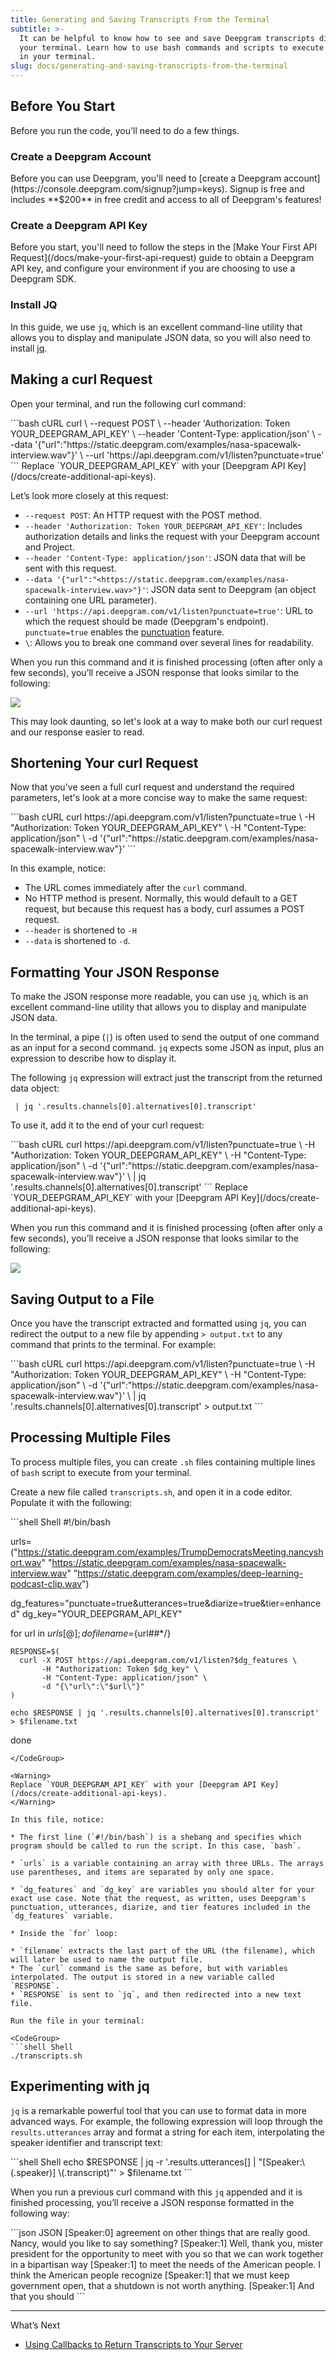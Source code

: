```yaml
---
title: Generating and Saving Transcripts From the Terminal
subtitle: >-
  It can be helpful to know how to see and save Deepgram transcripts directly in
  your terminal. Learn how to use bash commands and scripts to execute directly
  in your terminal.
slug: docs/generating-and-saving-transcripts-from-the-terminal
---
```



## Before You Start

Before you run the code, you'll need to do a few things.

### Create a Deepgram Account

<Info>
  Before you can use Deepgram, you'll need to [create a Deepgram account](https://console.deepgram.com/signup?jump=keys). Signup is free and includes **$200** in free credit and access to all of Deepgram's features!
</Info>

### Create a Deepgram API Key

<Info>
  Before you start, you'll need to follow the steps in the [Make Your First API Request](/docs/make-your-first-api-request) guide to obtain a Deepgram API key, and configure your environment if you are choosing to use a Deepgram SDK.
</Info>

### Install JQ

In this guide, we use `jq`, which is an excellent command-line utility that allows you to display and manipulate JSON data, so you will also need to install [jq](https://stedolan.github.io/jq/).

## Making a curl Request

Open your terminal, and run the following curl command:

<CodeGroup>
  ```bash cURL
  curl \
    --request POST \
    --header 'Authorization: Token YOUR_DEEPGRAM_API_KEY' \
    --header 'Content-Type: application/json' \
    --data '{"url":"https://static.deepgram.com/examples/nasa-spacewalk-interview.wav"}' \
    --url 'https://api.deepgram.com/v1/listen?punctuate=true'
  ```
</CodeGroup>

<Warning>
  Replace `YOUR_DEEPGRAM_API_KEY` with your [Deepgram API Key](/docs/create-additional-api-keys).
</Warning>

Let’s look more closely at this request:

* `--request POST`: An HTTP request with the POST method.
* `--header 'Authorization: Token YOUR_DEEPGRAM_API_KEY'`: Includes authorization details and links the request with your Deepgram account and Project.
* `--header 'Content-Type: application/json'`: JSON data that will be sent with this request.
* `--data '{"url":"<https://static.deepgram.com/examples/nasa-spacewalk-interview.wav>"}'`: JSON data sent to Deepgram (an object containing one URL parameter).
* `--url 'https://api.deepgram.com/v1/listen?punctuate=true'`: URL to which the request should be made (Deepgram's endpoint). `punctuate=true` enables the [punctuation](/docs/punctuation/) feature.
* `\`: Allows you to break one command over several lines for readability.

When you run this command and it is finished processing (often after only a few seconds), you’ll receive a JSON response that looks similar to the following:

![](/images/080c686-full-output.png)

This may look daunting, so let's look at a way to make both our curl request and our response easier to read.

## Shortening Your curl Request

Now that you've seen a full curl request and understand the required parameters, let's look at a more concise way to make the same request:

<CodeGroup>
  ```bash cURL
  curl https://api.deepgram.com/v1/listen?punctuate=true \
       -H "Authorization: Token YOUR_DEEPGRAM_API_KEY" \
       -H "Content-Type: application/json" \
       -d '{"url":"https://static.deepgram.com/examples/nasa-spacewalk-interview.wav"}'
  ```
</CodeGroup>

In this example, notice:

* The URL comes immediately after the `curl` command.
* No HTTP method is present. Normally, this would default to a GET request, but because this request has a body, curl assumes a POST request.
* `--header` is shortened to `-H`
* `--data` is shortened to `-d`.

## Formatting Your JSON Response

To make the JSON response more readable, you can use `jq`, which is an excellent command-line utility that allows you to display and manipulate JSON data.

In the terminal, a pipe (`|`) is often used to send the output of one command as an input for a second command. `jq` expects some JSON as input, plus an expression to describe how to display it.

The following `jq` expression will extract just the transcript from the returned data object:

` | jq '.results.channels[0].alternatives[0].transcript'`

To use it, add it to the end of your curl request:

<CodeGroup>
  ```bash cURL
  curl https://api.deepgram.com/v1/listen?punctuate=true \
    -H "Authorization: Token YOUR_DEEPGRAM_API_KEY" \
    -H "Content-Type: application/json" \
    -d '{"url":"https://static.deepgram.com/examples/nasa-spacewalk-interview.wav"}' \
    | jq '.results.channels[0].alternatives[0].transcript'
  ```
</CodeGroup>

<Warning>
  Replace `YOUR_DEEPGRAM_API_KEY` with your [Deepgram API Key](/docs/create-additional-api-keys).
</Warning>

When you run this command and it is finished processing (often after only a few seconds), you’ll receive a JSON response that looks similar to the following:

![](/images/7e3313c-jq.png)

## Saving Output to a File

Once you have the transcript extracted and formatted using `jq`, you can redirect the output to a new file by appending `> output.txt` to any command that prints to the terminal. For example:

<CodeGroup>
  ```bash cURL
  curl https://api.deepgram.com/v1/listen?punctuate=true \
    -H "Authorization: Token YOUR_DEEPGRAM_API_KEY" \
    -H "Content-Type: application/json" \
    -d '{"url":"https://static.deepgram.com/examples/nasa-spacewalk-interview.wav"}' \
    | jq '.results.channels[0].alternatives[0].transcript'
    > output.txt
  ```
</CodeGroup>

## Processing Multiple Files

To process multiple files, you can create `.sh` files containing multiple lines of `bash` script to execute from your terminal.

Create a new file called `transcripts.sh`, and open it in a code editor. Populate it with the following:

<CodeGroup>
  ```shell Shell
  #!/bin/bash

  urls=("https://static.deepgram.com/examples/TrumpDemocratsMeeting.nancyshort.wav" "https://static.deepgram.com/examples/nasa-spacewalk-interview.wav" "https://static.deepgram.com/examples/deep-learning-podcast-clip.wav")

  dg_features="punctuate=true&utterances=true&diarize=true&tier=enhanced"
  dg_key="YOUR_DEEPGRAM_API_KEY"

  for url in ${urls[@]}; do
    filename=${url##*/}

    RESPONSE=$(
      curl -X POST https://api.deepgram.com/v1/listen?$dg_features \
           -H "Authorization: Token $dg_key" \
           -H "Content-Type: application/json" \
           -d "{\"url\":\"$url\"}"
    )

    echo $RESPONSE | jq '.results.channels[0].alternatives[0].transcript' > $filename.txt
  done
  ```
</CodeGroup>

<Warning>
  Replace `YOUR_DEEPGRAM_API_KEY` with your [Deepgram API Key](/docs/create-additional-api-keys).
</Warning>

In this file, notice:

* The first line (`#!/bin/bash`) is a shebang and specifies which program should be called to run the script. In this case, `bash`.

* `urls` is a variable containing an array with three URLs. The arrays use parentheses, and items are separated by only one space.

* `dg_features` and `dg_key` are variables you should alter for your exact use case. Note that the request, as written, uses Deepgram's punctuation, utterances, diarize, and tier features included in the `dg_features` variable.

* Inside the `for` loop:

  * `filename` extracts the last part of the URL (the filename), which will later be used to name the output file.
  * The `curl` command is the same as before, but with variables interpolated. The output is stored in a new variable called `RESPONSE`.
  * `RESPONSE` is sent to `jq`, and then redirected into a new text file.

Run the file in your terminal:

<CodeGroup>
  ```shell Shell
  ./transcripts.sh
  ```
</CodeGroup>

## Experimenting with jq

`jq` is a remarkable powerful tool that you can use to format data in more advanced ways. For example, the following expression will loop through the `results.utterances` array and format a string for each item, interpolating the speaker identifier and transcript text:

<CodeGroup>
  ```shell Shell
  echo $RESPONSE | jq -r '.results.utterances[] | "[Speaker:\(.speaker)] \(.transcript)"' > $filename.txt
  ```
</CodeGroup>

When you run a previous curl command with this `jq` appended and it is finished processing, you’ll receive a JSON response formatted in the following way:

<CodeGroup>
  ```json JSON
  [Speaker:0] agreement on other things that are really good. Nancy, would you like to say something?
  [Speaker:1] Well, thank you, mister president for the opportunity to meet with you so that we can work together in a bipartisan way
  [Speaker:1] to meet the needs of the American people. I think the American people recognize
  [Speaker:1] that we must keep government open, that a shutdown is not worth anything.
  [Speaker:1] And that you should
  ```
</CodeGroup>

***

What’s Next

* [Using Callbacks to Return Transcripts to Your Server](/docs/using-callbacks-to-return-transcripts-to-your-server)
